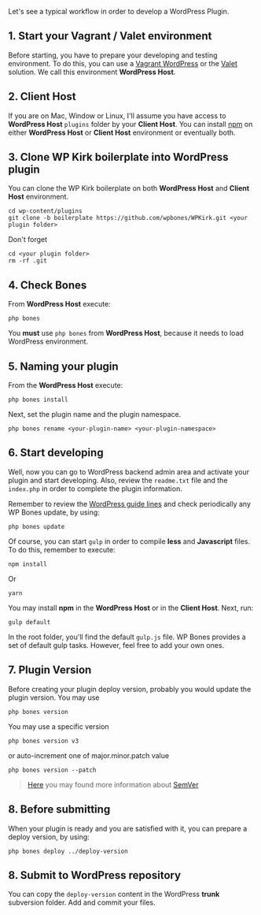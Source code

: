 Let's see a typical workflow in order to develop a WordPress Plugin.

## 1. Start your Vagrant / Valet environment

Before starting, you have to prepare your developing and testing environment. To do this, you can use a [Vagrant WordPress](https://github.com/gfazioli/VagrantUbuntu) or the [Valet](https://laravel.com/docs/5.2/valet) solution.
We call this environment **WordPress Host**.

## 2. Client Host

If you are on Mac, Window or Linux, I'll assume you have access to **WordPress Host** `plugins` folder by your **Client Host**.
You can install [npm](https://www.npmjs.com/) on either **WordPress Host** or **Client Host** environment or eventually both.

## 3. Clone WP Kirk boilerplate into WordPress plugin

You can clone the WP Kirk boilerplate on both **WordPress Host** and **Client Host** environment.

```shell
cd wp-content/plugins
git clone -b boilerplate https://github.com/wpbones/WPKirk.git <your plugin folder>
```

Don't forget

```shell
cd <your plugin folder>
rm -rf .git
```

## 4. Check Bones

From **WordPress Host** execute:

```shell
php bones
```

You **must** use `php bones` from **WordPress Host**, because it needs to load WordPress environment.

## 5. Naming your plugin

From the **WordPress Host** execute:

```shell
php bones install
```

Next, set the plugin name and the plugin namespace.

```shell
php bones rename <your-plugin-name> <your-plugin-namespace>
```

## 6. Start developing

Well, now you can go to WordPress backend admin area and activate your plugin and start developing.
Also, review the `readme.txt` file and the `index.php` in order to complete the plugin information.

Remember to review the [WordPress guide lines](before-submit-to-wordpress-repository) and check periodically any WP Bones update, by using:

```shell
php bones update
```

Of course, you can start `gulp` in order to compile **less** and **Javascript** files.
To do this, remember to execute:

```shell
npm install
```

Or

```shell
yarn
```

You may install **npm** in the **WordPress Host** or in the **Client Host**. Next, run:

```shell
gulp default
```

In the root folder, you'll find the default `gulp.js` file. WP Bones provides a set of default gulp tasks.
However, feel free to add your own ones.

## 7. Plugin Version

Before creating your plugin deploy version, probably you would update the plugin version. You may use

```shell
php bones version
```

You may use a specific version

```shell
php bones version v3
```

or auto-increment one of major.minor.patch value

```shell
php bones version --patch
```

> [Here](https://semver.org/) you may found more information about [SemVer](https://semver.org/)

## 8. Before submitting

When your plugin is ready and you are satisfied with it, you can prepare a deploy version, by using:

```shell
php bones deploy ../deploy-version
```

## 8. Submit to WordPress repository

You can copy the `deploy-version` content in the WordPress **trunk** subversion folder. Add and commit your files.
